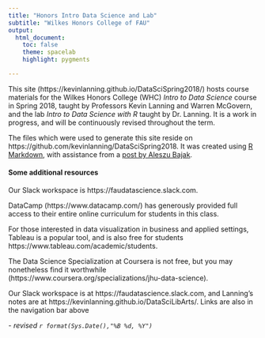 ```yaml
---
title: "Honors Intro Data Science and Lab"
subtitle: "Wilkes Honors College of FAU"
output:
  html_document:
    toc: false
    theme: spacelab 
    highlight: pygments

---
```


This site (https://kevinlanning.github.io/DataSciSpring2018/) hosts course materials for the Wilkes Honors College (WHC) *Intro to Data Science* course in Spring 2018, taught by Professors Kevin Lanning and Warren McGovern, and the lab *Intro to Data Science with R* taught by Dr. Lanning. It is a work in progress, and will be continuously revised throughout the term.

The files which were used to generate this site reside on https://github.com/kevinlanning/DataSciSpring2018. It was created using [R Markdown](http://rmarkdown.rstudio.com/), with assistance from a [post by Aleszu Bajak](http://www.storybench.org/convert-google-doc-rmarkdown-publish-github-pages/).

#### Some additional resources

Our Slack workspace is https://faudatascience.slack.com. 

DataCamp (https://www.datacamp.com/) has generously provided full access to their entire online curriculum for students in this class.   

For those interested in data visualization in business and applied settings, Tableau is a popular tool, and is also free for students https://www.tableau.com/academic/students.

The Data Science Specialization at Coursera is not free, but you may nonetheless find it worthwhile   (https://www.coursera.org/specializations/jhu-data-science).

Our Slack workspace is at https://faudatascience.slack.com, and Lanning's notes are at https://kevinlanning.github.io/DataSciLibArts/. Links are also in the navigation bar above

\- *revised `r format(Sys.Date(),"%B %d, %Y")`*

